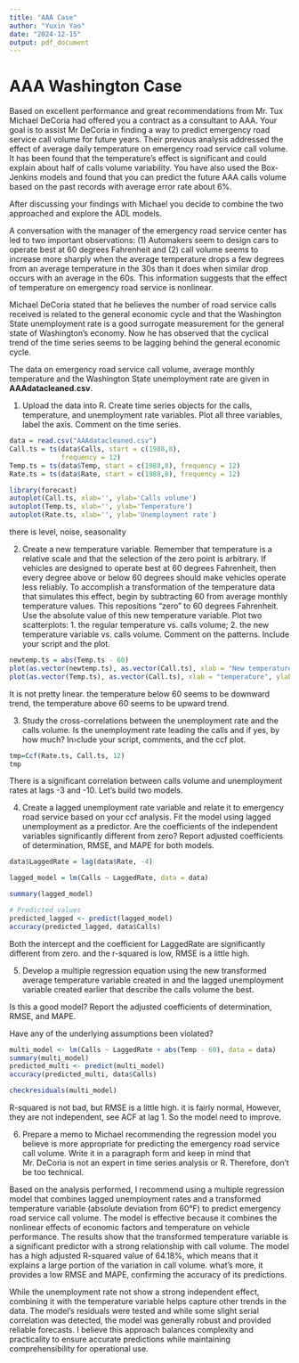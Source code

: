 ```yaml
---
title: "AAA Case"
author: "Yuxin Yao"
date: "2024-12-15"
output: pdf_document
---
```


# AAA Washington Case

Based on excellent performance and great recommendations from Mr. Tux Michael DeCoria had offered you a contract as a consultant to AAA. Your goal is to assist Mr DeCoria in finding a way to predict emergency road service call volume for future years.
Their previous analysis addressed the effect of average daily temperature on emergency road service call volume. It has been found that the temperature's effect is significant and could explain about half of calls volume variability. You have also used the Box-Jenkins models and found that you can predict the future AAA calls volume based on the past records with average error rate about 6%.

After discussing your findings with Michael you decide to combine the two approached and explore the ADL models. 

A conversation with the manager of the emergency road service center has led to two important observations: (1) Automakers seem to design cars to operate best at 60 degrees Fahrenheit and (2) call volume seems to increase more sharply when the average temperature drops a few degrees from an average temperature in the 30s than it does when similar drop occurs with an average in the 60s. This information suggests that the effect of temperature on emergency road service is nonlinear. 

Michael DeCoria stated that he believes the number of road service calls received is related to the general economic cycle and that the Washington State unemployment rate is a good surrogate measurement for the general state of Washington's economy. Now he has observed that the cyclical trend of the time series seems to be lagging behind the general economic cycle. 

The data on emergency road service call volume, average monthly temperature and the Washington State unemployment rate are given in **AAAdatacleaned.csv**. 

(@) Upload the data into R. Create time series objects for the calls, temperature, and unemployment rate variables. Plot all three variables, label the axis. Comment on the time series. 
```r
data = read.csv("AAAdatacleaned.csv")
Call.ts = ts(data$Calls, start = c(1988,8), 
             frequency = 12)
Temp.ts = ts(data$Temp, start = c(1988,8), frequency = 12)
Rate.ts = ts(data$Rate, start = c(1988,8), frequency = 12)

library(forecast)
autoplot(Call.ts, xlab='', ylab='Calls volume')
autoplot(Temp.ts, xlab='', ylab='Temperature')
autoplot(Rate.ts, xlab='', ylab='Unemployment rate')

```

there is level, noise, seasonality

(@)	Create a new temperature variable. Remember that temperature is a relative scale and that the selection of the zero point is arbitrary. If vehicles are designed to operate best at 60 degrees Fahrenheit, then every degree above or below 60 degrees should make vehicles operate less reliably. To accomplish a transformation of the temperature data that simulates this effect, begin by subtracting 60 from average monthly temperature values. This repositions "zero" to 60 degrees Fahrenheit. Use the absolute value of this new temperature variable. Plot two scatterplots: 1. the regular temperature vs. calls volume; 2. the new temperature variable vs. calls volume. Comment on the patterns. Include your script and the plot.
```r
newtemp.ts = abs(Temp.ts - 60)
plot(as.vector(newtemp.ts), as.vector(Call.ts), xlab = "New temperature", ylab = "calls volume")
plot(as.vector(Temp.ts), as.vector(Call.ts), xlab = "temperature", ylab = "calls volume")
```
It is not pretty linear.
the temperature below 60 seems to be downward trend, the temperature above 60 seems to be upward trend.

(@) Study the cross-correlations between the unemployment rate and the calls volume. Is the unemployment rate leading the calls and if yes, by how much? In›clude your script, comments, and the ccf plot.
```r
tmp=Ccf(Rate.ts, Call.ts, 12)
tmp
```
There is a significant correlation between calls volume and unemployment rates at lags -3 and -10. Let's build two models.

(@)	Create a lagged unemployment rate variable and relate it to emergency road service based on your ccf analysis. Fit the model using lagged unemployment as a predictor.
Are the coefficients of the independent variables significantly different from zero? Report adjusted coefficients of determination, RMSE, and MAPE for both models.
```r
data$LaggedRate = lag(data$Rate, -4)

lagged_model = lm(Calls ~ LaggedRate, data = data)

summary(lagged_model)

# Predicted values
predicted_lagged <- predict(lagged_model)
accuracy(predicted_lagged, data$Calls)
```
Both the intercept and the coefficient for LaggedRate are significantly different from zero. and the r-squared is low, RMSE is a little high.

(@)	Develop a multiple regression equation using the new transformed average temperature variable created in and the lagged unemployment variable created earlier that describe the calls volume the best. 

Is this a good model? Report the adjusted coefficients of determination, RMSE, and MAPE.

Have any of the underlying assumptions been violated?
```r
multi_model <- lm(Calls ~ LaggedRate + abs(Temp - 60), data = data)
summary(multi_model)
predicted_multi <- predict(multi_model)
accuracy(predicted_multi, data$Calls)

checkresiduals(multi_model)
```
R-squared is not bad, but RMSE is a little high. 
it is fairly normal, However, they are not independent, see ACF at lag 1.
So the model need to improve.

(@)	Prepare a memo to Michael recommending the regression model you believe is more appropriate for predicting the  emergency road service call volume. Write it in a paragraph form and keep in mind that Mr. DeCoria is not an expert in time series analysis or R. Therefore, don't be too technical.

Based on the analysis performed, I recommend using a multiple regression model that combines lagged unemployment rates and a transformed temperature variable (absolute deviation from 60°F) to predict emergency road service call volume. The model is effective because it combines the nonlinear effects of economic factors and temperature on vehicle performance. The results show that the transformed temperature variable is a significant predictor with a strong relationship with call volume. The model has a high adjusted R-squared value of 64.18%, which means that it explains a large portion of the variation in call volume. what's more, it provides a low RMSE and MAPE, confirming the accuracy of its predictions.

While the unemployment rate not show a strong independent effect, combining it with the temperature variable helps capture other trends in the data. The model's residuals were tested and while some slight serial correlation was detected, the model was generally robust and provided reliable forecasts. I believe this approach balances complexity and practicality to ensure accurate predictions while maintaining comprehensibility for operational use.

